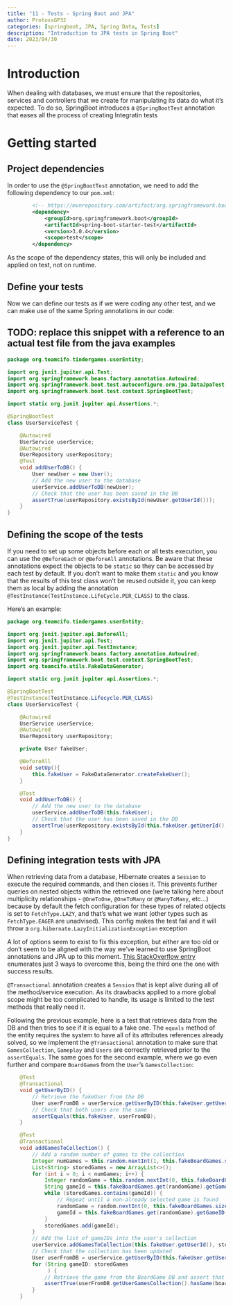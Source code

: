 ```yaml
---
title: "11 - Tests - Spring Boot and JPA"
author: ProtossGP32
categories: [springboot, JPA, Spring Data, Tests]
description: "Introduction to JPA tests in Spring Boot"
date: 2023/04/30
---
```

# Introduction
When dealing with databases, we must ensure that the repositories, services and controllers that we create for manipulating its data do what it's expected. To do so, SpringBoot introduces a `@SpringBootTest` annotation that eases all the process of creating Integratin tests

# Getting started
## Project dependencies
In order to use the `@SpringBootTest` annotation, we need to add the following dependency to our `pom.xml`:
```.xml
		<!-- https://mvnrepository.com/artifact/org.springframework.boot/spring-boot-starter-test -->
		<dependency>
			<groupId>org.springframework.boot</groupId>
			<artifactId>spring-boot-starter-test</artifactId>
			<version>3.0.4</version>
			<scope>test</scope>
		</dependency>
```
As the scope of the dependency states, this will only be included and applied on test, not on runtime.

## Define your tests
Now we can define our tests as if we were coding any other test, and we can make use of the same Spring annotations in our code:

:::{.callout-warning}
## TODO: replace this snippet with a reference to an actual test file from the java examples
:::

```.java
package org.teamcifo.tindergames.userEntity;

import org.junit.jupiter.api.Test;
import org.springframework.beans.factory.annotation.Autowired;
import org.springframework.boot.test.autoconfigure.orm.jpa.DataJpaTest;
import org.springframework.boot.test.context.SpringBootTest;

import static org.junit.jupiter.api.Assertions.*;

@SpringBootTest
class UserServiceTest {

    @Autowired
    UserService userService;
    @Autowired
    UserRepository userRepository;
    @Test
    void addUserToDB() {
        User newUser = new User();
        // Add the new user to the database
        userService.addUserToDB(newUser);
        // Check that the user has been saved in the DB
        assertTrue(userRepository.existsById(newUser.getUserId()));
    }
}
```

## Defining the scope of the tests
If you need to set up some objects before each or all tests execution, you can use the `@BeforeEach` or `@BeforeAll` annotations. Be aware that these annotations expect the objects to be `static` so they can be accessed by each test by default. If you don't want to make them `static` and you know that the results of this test class won't be reused outside it, you can keep them as local by adding the annotation `@TestInstance(TestInstance.LifeCycle.PER_CLASS)` to the class.

Here's an example:

```.java
package org.teamcifo.tindergames.userEntity;

import org.junit.jupiter.api.BeforeAll;
import org.junit.jupiter.api.Test;
import org.junit.jupiter.api.TestInstance;
import org.springframework.beans.factory.annotation.Autowired;
import org.springframework.boot.test.context.SpringBootTest;
import org.teamcifo.utils.FakeDataGenerator;

import static org.junit.jupiter.api.Assertions.*;

@SpringBootTest
@TestInstance(TestInstance.Lifecycle.PER_CLASS)
class UserServiceTest {

    @Autowired
    UserService userService;
    @Autowired
    UserRepository userRepository;

    private User fakeUser;

    @BeforeAll
    void setUp(){
        this.fakeUser = FakeDataGenerator.createFakeUser();
    }

    @Test
    void addUserToDB() {
        // Add the new user to the database
        userService.addUserToDB(this.fakeUser);
        // Check that the user has been saved in the DB
        assertTrue(userRepository.existsById(this.fakeUser.getUserId()));
    }
}
```

## Defining integration tests with JPA
When retrieving data from a database, Hibernate creates a `Session` to execute the required commands, and then closes it. This prevents further queries on nested objects within the retrieved one (we're talking here about multiplicity relationships - `@OneToOne`, `@OneToMany` or `@ManyToMany`, etc...) because by default the fetch configuration for these types of related objects is set to `FetchType.LAZY`, and that's what we want (other types such as `FetchType.EAGER` are unadvised). This config makes the test fail and it will throw a `org.hibernate.LazyInitializationException` exception

A lot of options seem to exist to fix this exception, but either are too old or don't seem to be aligned with the way we've learned to use SpringBoot annotations and JPA up to this moment. [This StackOverflow entry](https://stackoverflow.com/questions/62486278/hibernate-lazy-initialization-exception-for-loading-lazy-list) enumerates just 3 ways to overcome this, being the third one the one with success results.

`@Transactional` annotation creates a `Session` that is kept alive during all of the method/service execution. As its drawbacks applied to a more global scope might be too complicated to handle, its usage is limited to the test methods that really need it.

Following the previous example, here is a test that retrieves data from the DB and then tries to see if it is equal to a fake one. The `equals` method of the entity requires the system to have all of its attributes references already solved, so we implement the `@Transactional` annotation to make sure that `GamesCollection`, `Gameplay` and `Users` are correctly retrieved prior to the `assertEquals`. The same goes for the second example, where we go even further and compare `BoardGame`s from the `User`'s `GamesCollection`:

```.java
    @Test
    @Transactional
    void getUserByID() {
        // Retrieve the fakeUser from the DB
        User userFromDB = userService.getUserByID(this.fakeUser.getUserId());
        // Check that both users are the same
        assertEquals(this.fakeUser, userFromDB);
    }

    @Test
    @Transactional
    void addGamesToCollection() {
        // Add a random number of games to the collection
        Integer numGames = this.random.nextInt(1, this.fakeBoardGames.size());
        List<String> storedGames = new ArrayList<>();
        for (int i = 0; i < numGames; i++) {
            Integer randomGame = this.random.nextInt(0, this.fakeBoardGames.size());
            String gameId = this.fakeBoardGames.get(randomGame).getGameID();
            while (storedGames.contains(gameId)) {
                // Repeat until a non-already selected game is found
                randomGame = random.nextInt(0, this.fakeBoardGames.size());
                gameId = this.fakeBoardGames.get(randomGame).getGameID();
            }
            storedGames.add(gameId);
        }
        // Add the list of gameIDs into the user's collection
        userService.addGamesToCollection(this.fakeUser.getUserId(), storedGames);
        // Check that the collection has been updated
        User userFromDB = userService.getUserByID(this.fakeUser.getUserId());
        for (String gameID: storedGames
             ) {
            // Retrieve the game from the BoardGame DB and assert that the user has it
            assertTrue(userFromDB.getUserGamesCollection().hasGame(boardGameService.getGameByID(gameID)));
        }
    }
```